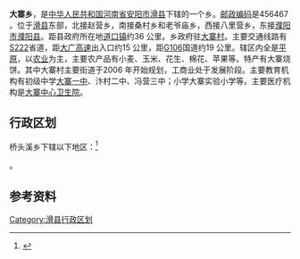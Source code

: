 {{中国乡级行政区|41/05/26/204/000}}
'''大寨乡'''，是[[中华人民共和国|中华人民共和国]][[河南省|河南省]][[安阳市|安阳市]][[滑县|滑县]]下辖的一个乡。[[邮政编码|邮政编码]]是456467 。位于[[滑县|滑县]]东部，北接赵营乡，南接桑村乡和老爷庙乡，西接八里营乡，东接[[濮阳市|濮阳市]][[濮阳县|濮阳县]]。距县政府所在地[[道口镇|道口镇]]约36 公里。乡政府驻[[滑县大寨乡大寨村|大寨村]]。主要交通线路有[[S222|S222]]省道，距[[大广高速|大广高速]]出入口约15 公里，距[[G106|G106]]国道约19 公里。辖区内全是[[平原|平原]]，以[[农业|农业]]为主，主要农产品有小麦、玉米、花生、棉花、苹果等。特产有大寨烧饼。其中大寨村主要街道于2006 年开始规划，工商业处于发展阶段。主要教育机构有初级中学[[大寨一中|大寨一中]]、汴村二中、冯营三中；小学大寨实验小学等。主要医疗机构是[[大寨中心卫生院|大寨中心卫生院]]。

== 行政区划 ==

桥头溪乡下辖以下地区：<ref>{{PRC admin/ref sgc|41/05/26/204/000}}</ref>

{{PRC admin/children|41/05/26/204/000}}。

== 参考资料 ==

{{reflist}}

{{滑县行政区划}}
[[Category:滑县行政区划|Category:滑县行政区划]]